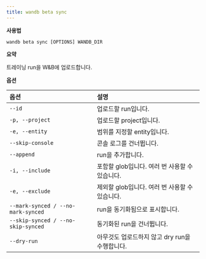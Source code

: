 ```yaml
---
title: wandb beta sync
---
```


**사용법**

`wandb beta sync [OPTIONS] WANDB_DIR`

**요약**

트레이닝 run을 W&B에 업로드합니다.

**옵션**

| **옵션** | **설명** |
| :--- | :--- |
| `--id` | 업로드할 run입니다. |
| `-p, --project` | 업로드할 project입니다. |
| `-e, --entity` | 범위를 지정할 entity입니다. |
| `--skip-console` | 콘솔 로그를 건너뜁니다. |
| `--append` | run을 추가합니다. |
| `-i, --include` | 포함할 glob입니다. 여러 번 사용할 수 있습니다. |
| `-e, --exclude` | 제외할 glob입니다. 여러 번 사용할 수 있습니다. |
| `--mark-synced / --no-mark-synced` | run을 동기화됨으로 표시합니다. |
| `--skip-synced / --no-skip-synced` | 동기화된 run을 건너뜁니다. |
| `--dry-run` | 아무것도 업로드하지 않고 dry run을 수행합니다. |
